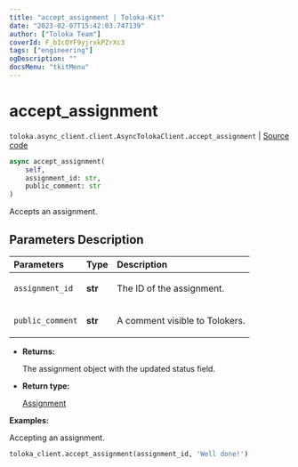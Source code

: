 ```yaml
---
title: "accept_assignment | Toloka-Kit"
date: "2023-02-07T15:42:03.747139"
author: ["Toloka Team"]
coverId: F_bIcOYF9yjrxkPZrXc3
tags: ["engineering"]
ogDescription: ""
docsMenu: "tkitMenu"
---
```


# accept_assignment
`toloka.async_client.client.AsyncTolokaClient.accept_assignment` | [Source code](https://github.com/Toloka/toloka-kit/blob/v1.1.3/src/async_client/client.py#L0)

```python
async accept_assignment(
    self,
    assignment_id: str,
    public_comment: str
)
```

Accepts an assignment.

## Parameters Description

| Parameters | Type | Description |
| :----------| :----| :-----------|
`assignment_id`|**str**|<p>The ID of the assignment.</p>
`public_comment`|**str**|<p>A comment visible to Tolokers.</p>

* **Returns:**

  The assignment object with the updated status field.

* **Return type:**

  [Assignment](/docs-new/toloka-kit/reference/toloka.client.assignment.Assignment)

**Examples:**

Accepting an assignment.

```python
toloka_client.accept_assignment(assignment_id, 'Well done!')
```
